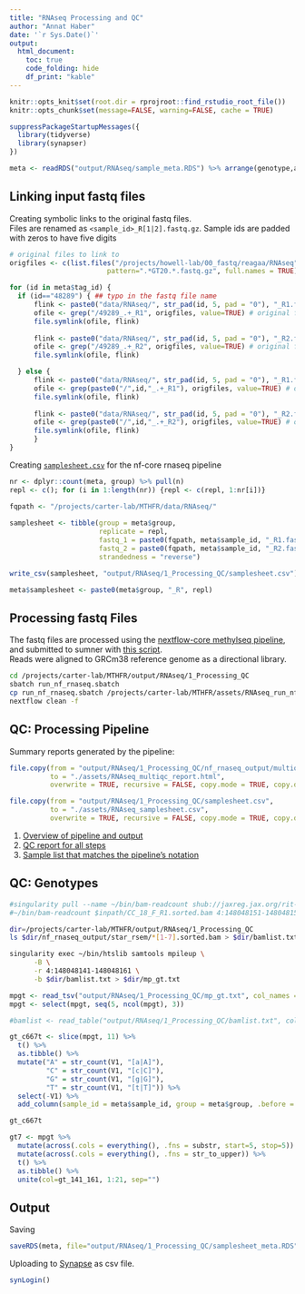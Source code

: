 ```yaml
---
title: "RNAseq Processing and QC"
author: "Annat Haber"
date: '`r Sys.Date()`'
output:
  html_document:
    toc: true
    code_folding: hide
    df_print: "kable"
---
```


```r
knitr::opts_knit$set(root.dir = rprojroot::find_rstudio_root_file())
knitr::opts_chunk$set(message=FALSE, warning=FALSE, cache = TRUE)
```

```r
suppressPackageStartupMessages({
  library(tidyverse)
  library(synapser)
})
```

```r
meta <- readRDS("output/RNAseq/sample_meta.RDS") %>% arrange(genotype,age,sex)
```

## Linking input fastq files
Creating symbolic links to the original fastq files.  
Files are renamed as `<sample_id>_R[1|2].fastq.gz`. Sample ids are padded with zeros to have five digits      
```r
# original files to link to
origfiles <- c(list.files("/projects/howell-lab/00_fastq/reagaa/RNAseq",
                        pattern=".*GT20.*.fastq.gz", full.names = TRUE))

for (id in meta$tag_id) {
  if (id=="48289") { ## typo in the fastq file name
      flink <- paste0("data/RNAseq/", str_pad(id, 5, pad = "0"), "_R1.fastq.gz") # link name and path
      ofile <- grep("/49289_.+_R1", origfiles, value=TRUE) # original file name and path
      file.symlink(ofile, flink)
      
      flink <- paste0("data/RNAseq/", str_pad(id, 5, pad = "0"), "_R2.fastq.gz") # link name and path
      ofile <- grep("/49289_.+_R2", origfiles, value=TRUE) # original file name and path
      file.symlink(ofile, flink)

  } else {
      flink <- paste0("data/RNAseq/", str_pad(id, 5, pad = "0"), "_R1.fastq.gz") # link name and path
      ofile <- grep(paste0("/",id,"_.+_R1"), origfiles, value=TRUE) # original file name and path
      file.symlink(ofile, flink)
      
      flink <- paste0("data/RNAseq/", str_pad(id, 5, pad = "0"), "_R2.fastq.gz") # link name and path
      ofile <- grep(paste0("/",id,"_.+_R2"), origfiles, value=TRUE) # original file name and path
      file.symlink(ofile, flink)
      }
}
```

Creating [`samplesheet.csv`](https://github.com/nf-core/rnaseq/blob/3.0/assets/samplesheet.csv) for the nf-core rnaseq pipeline
```r
nr <- dplyr::count(meta, group) %>% pull(n)
repl <- c(); for (i in 1:length(nr)) {repl <- c(repl, 1:nr[i])}

fqpath <- "/projects/carter-lab/MTHFR/data/RNAseq/"
  
samplesheet <- tibble(group = meta$group,
                      replicate = repl,
                      fastq_1 = paste0(fqpath, meta$sample_id, "_R1.fastq.gz"),
                      fastq_2 = paste0(fqpath, meta$sample_id, "_R2.fastq.gz"),
                      strandedness = "reverse")

write_csv(samplesheet, "output/RNAseq/1_Processing_QC/samplesheet.csv")

meta$samplesheet <- paste0(meta$group, "_R", repl)
```

## Processing fastq Files
The fastq files are processed using the [nextflow-core methylseq pipeline](https://github.com/nf-core/methylseq), and submitted to sumner with [this script](assets/RRBS_run_nf_methylseq.sbatch).  
Reads were aligned to GRCm38 reference genome as a directional library. 
```bash
cd /projects/carter-lab/MTHFR/output/RNAseq/1_Processing_QC
sbatch run_nf_rnaseq.sbatch
cp run_nf_rnaseq.sbatch /projects/carter-lab/MTHFR/assets/RNAseq_run_nf_rnaseq.sbatch
nextflow clean -f
```

## QC: Processing Pipeline
Summary reports generated by the pipeline:
```r
file.copy(from = "output/RNAseq/1_Processing_QC/nf_rnaseq_output/multiqc/star_rsem/multiqc_report.html", 
          to = "./assets/RNAseq_multiqc_report.html", 
          overwrite = TRUE, recursive = FALSE, copy.mode = TRUE, copy.date = TRUE)

file.copy(from = "output/RNAseq/1_Processing_QC/samplesheet.csv", 
          to = "./assets/RNAseq_samplesheet.csv", 
          overwrite = TRUE, recursive = FALSE, copy.mode = TRUE, copy.date = TRUE)
```
1. [Overview of pipeline and output](https://nf-co.re/rnaseq/3.0/output)  
2. [QC report for all steps](assets/RNAseq_multiqc_report.html)   
3. [Sample list that matches the pipeline's notation](assets/RNAseq_samplesheet.csv)

## QC: Genotypes
```bash
#singularity pull --name ~/bin/bam-readcount shub://jaxreg.jax.org/rit-ci/bam-readcount:v0.8
#~/bin/bam-readcount $inpath/CC_18_F_R1.sorted.bam 4:148048151-148048151

dir=/projects/carter-lab/MTHFR/output/RNAseq/1_Processing_QC
ls $dir/nf_rnaseq_output/star_rsem/*[1-7].sorted.bam > $dir/bamlist.txt

singularity exec ~/bin/htslib samtools mpileup \
      -B \
      -r 4:148048141-148048161 \
      -b $dir/bamlist.txt > $dir/mp_gt.txt
```

```r
mpgt <- read_tsv("output/RNAseq/1_Processing_QC/mp_gt.txt", col_names = FALSE)
mpgt <- select(mpgt, seq(5, ncol(mpgt), 3))

#bamlist <- read_table("output/RNAseq/1_Processing_QC/bamlist.txt", col_names = FALSE)

gt_c667t <- slice(mpgt, 11) %>%
  t() %>%
  as.tibble() %>%
  mutate("A" = str_count(V1, "[a|A]"),
         "C" = str_count(V1, "[c|C]"),
         "G" = str_count(V1, "[g|G]"),
         "T" = str_count(V1, "[t|T]")) %>%
  select(-V1) %>%
  add_column(sample_id = meta$sample_id, group = meta$group, .before = 1)

gt_c667t
```

```r
gt7 <- mpgt %>%
  mutate(across(.cols = everything(), .fns = substr, start=5, stop=5)) %>%
  mutate(across(.cols = everything(), .fns = str_to_upper)) %>%
  t() %>%
  as.tibble() %>%
  unite(col=gt_141_161, 1:21, sep="")
```

## Output
Saving
```r
saveRDS(meta, file="output/RNAseq/1_Processing_QC/samplesheet_meta.RDS")
```

Uploading to [Synapse](https://www.synapse.org/#!Synapse:syn23573590/wiki/607402) as csv file.
```r
synLogin() 


```
